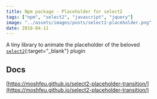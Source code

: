 ```yaml
---
title: Npm package - Placeholder for select2
tags: ["npm", "select2", "javascript", "jquery"]
image: "../assets/images/posts/select2-placeholder.png"
date: 2018-04-11
---
```


A tiny library to animate the placeholder of the beloved [`select2`](https://select2.org/){:target="\_blank"} plugin

## Docs

[https://moshfeu.github.io/select2-placeholder-transition/](https://moshfeu.github.io/select2-placeholder-transition/)
